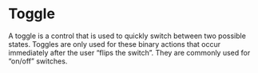 # Toggle

A toggle is a control that is used to quickly switch between two possible states. Toggles are only used for these binary actions that occur immediately after the user “flips the switch”. They are commonly used for “on/off” switches.
